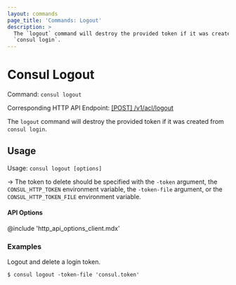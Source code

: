 ```yaml
---
layout: commands
page_title: 'Commands: Logout'
description: >
  The `logout` command will destroy the provided token if it was created from
  `consul login`.
---
```


# Consul Logout

Command: `consul logout`

Corresponding HTTP API Endpoint: [\[POST\] /v1/acl/logout](https://www.consul.io/api-docs/acl#logout-from-auth-method)

The `logout` command will destroy the provided token if it was created from
`consul login`.

## Usage

Usage: `consul logout [options]`

-> The token to delete should be specified with the `-token` argument, the
`CONSUL_HTTP_TOKEN` environment variable, the `-token-file` argument, or the
`CONSUL_HTTP_TOKEN_FILE` environment variable.

#### API Options

@include 'http_api_options_client.mdx'

### Examples

Logout and delete a login token.

```shell-session
$ consul logout -token-file 'consul.token'
```

